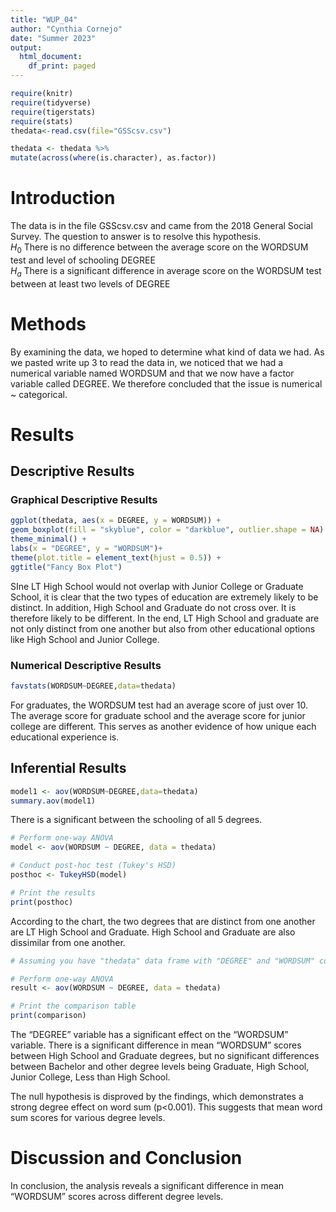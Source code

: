 ```yaml
---
title: "WUP_04"
author: "Cynthia Cornejo"
date: "Summer 2023"
output:
  html_document:
    df_print: paged
---
```


```r
require(knitr)
require(tidyverse)
require(tigerstats)
require(stats)
thedata<-read.csv(file="GSScsv.csv")
```

```r
thedata <- thedata %>%
mutate(across(where(is.character), as.factor))
```

# Introduction

<!--In this section you explain what you are trying to show.  Where did the data come from?  What is the research or other question you are trying to answer?!-->

The data is in the file GSScsv.csv and came from the 2018 General Social Survey.  The question to answer is to resolve this hypothesis.  
$H_0$ There is no difference between the average score on the WORDSUM test and level of schooling DEGREE  
$H_a$ There is a significant difference in average score on the WORDSUM test between at least two levels of DEGREE  

# Methods

<!--Mention that you intend to use chatGPT to the greatest extent possible. Give credit to chatGPT when you use it to create code in your report. Decide on your methods:  use "variable analysis" or other appropriate descriptors.  Make sure to choose at least one graphical method and at least one numerical method.!-->

By examining the data, we hoped to determine what kind of data we had. As we pasted write up 3 to read the data in, we noticed that we had a numerical variable named WORDSUM and that we now have a factor variable called DEGREE. We therefore concluded that the issue is numerical ~ categorical. 

# Results

<!--Divide this section into two sub-sections:  One for your descriptive  results and one for your inferential results.!-->

## Descriptive Results

### Graphical Descriptive Results

<!--Graphical results here.  Make sure to show your code.  Provide appropriate labels for axes, giving units if possible, and provide a good title for the graph, too.  Use the graphical results to describe the patterns if any that exist in the data as focused toward the research question!-->

```r
ggplot(thedata, aes(x = DEGREE, y = WORDSUM)) +
geom_boxplot(fill = "skyblue", color = "darkblue", outlier.shape = NA) +
theme_minimal() +
labs(x = "DEGREE", y = "WORDSUM")+
theme(plot.title = element_text(hjust = 0.5)) +
ggtitle("Fancy Box Plot")
```
SIne LT High School would not overlap with Junior College or Graduate School, it is clear that the two types of education are extremely likely to be distinct. In addition, High School and Graduate do not cross over. It is therefore likely to be different. In the end, LT High School and graduate are not only distinct from one another but also from other educational options like High School and Junior College. 

### Numerical Descriptive Results

```r
favstats(WORDSUM~DEGREE,data=thedata)
```

For graduates, the WORDSUM test had an average score of just over 10. The average score for graduate school and the average score for junior college are different. This serves as another evidence of how unique each educational experience is. 

<!--Numerical results go here. Use the numerical results to describe the patterns if any that exist in the data as focused toward the research question!-->

## Inferential Results

```r
model1 <- aov(WORDSUM~DEGREE,data=thedata)
summary.aov(model1)
```

There is a significant between the schooling of all 5 degrees.
```r

# Perform one-way ANOVA
model <- aov(WORDSUM ~ DEGREE, data = thedata)

# Conduct post-hoc test (Tukey's HSD)
posthoc <- TukeyHSD(model)

# Print the results
print(posthoc)

```

According to the chart, the two degrees that are distinct from one another are LT High School and Graduate. High School and Graduate are also dissimilar from one another.



```r
# Assuming you have "thedata" data frame with "DEGREE" and "WORDSUM" columns

# Perform one-way ANOVA
result <- aov(WORDSUM ~ DEGREE, data = thedata)

# Print the comparison table
print(comparison)
```

The "DEGREE" variable has a significant effect on the "WORDSUM" variable. There is a significant difference in mean "WORDSUM" scores between High School and Graduate degrees, but no significant differences between Bachelor and other degree levels being Graduate, High School, Junior College, Less than High School.


<!--State hypothesis clearly.  Make sure your discussion of the inferential test covers all the aspects that the test output produces, such as test statistic, p-value etc.  Make a decision about the null hypothesis, explain the assumptions on which the selected test/procedure was based, and why the chosen procedure satisfys the assumptions and is appropriate to answer the research question!-->

The null hypothesis is disproved by the findings, which demonstrates a strong degree effect on word sum (p<0.001). This suggests that mean word sum scores for various degree levels. 


# Discussion and Conclusion

<!--Discussion and conclusion here.  If you found a relationship be sure to consider whether the relationship occurs because one of the variavbles causes the other, or whether they perhasps are related for some other reason.  Watch the chapter 6 videos from the GeorgeTown videos collection.!-->

In conclusion, the analysis reveals a significant difference in mean "WORDSUM" scores across different degree levels.
